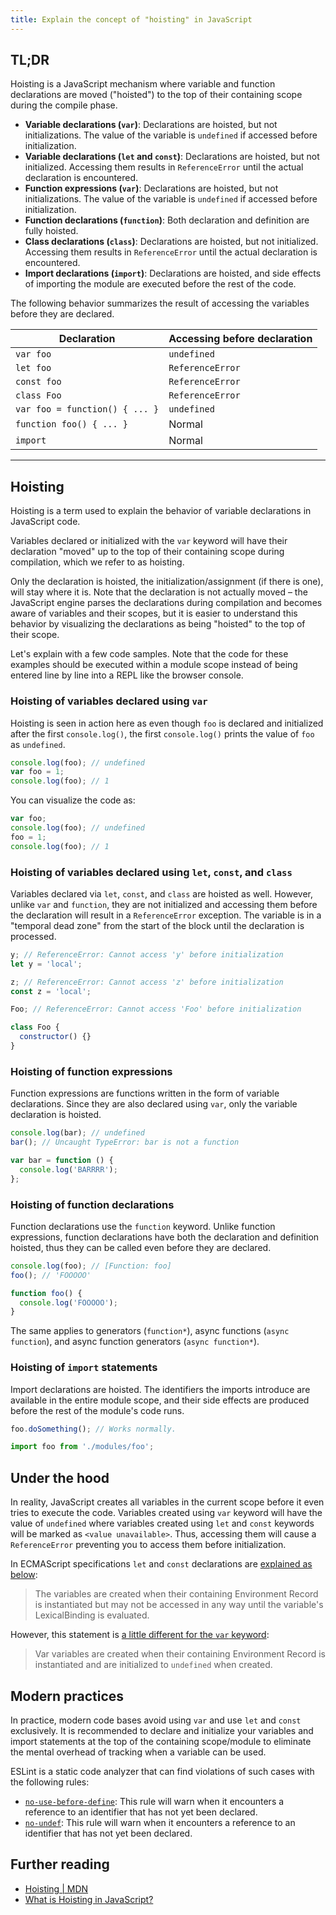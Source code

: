 ```yaml
---
title: Explain the concept of "hoisting" in JavaScript
---
```


## TL;DR

Hoisting is a JavaScript mechanism where variable and function declarations are moved ("hoisted") to the top of their containing scope during the compile phase.

- **Variable declarations (`var`)**: Declarations are hoisted, but not initializations. The value of the variable is `undefined` if accessed before initialization.
- **Variable declarations (`let` and `const`)**: Declarations are hoisted, but not initialized. Accessing them results in `ReferenceError` until the actual declaration is encountered.
- **Function expressions (`var`)**: Declarations are hoisted, but not initializations. The value of the variable is `undefined` if accessed before initialization.
- **Function declarations (`function`)**: Both declaration and definition are fully hoisted.
- **Class declarations (`class`)**: Declarations are hoisted, but not initialized. Accessing them results in `ReferenceError` until the actual declaration is encountered.
- **Import declarations (`import`)**: Declarations are hoisted, and side effects of importing the module are executed before the rest of the code.

The following behavior summarizes the result of accessing the variables before they are declared.

| Declaration                    | Accessing before declaration |
| ------------------------------ | ---------------------------- |
| `var foo`                      | `undefined`                  |
| `let foo`                      | `ReferenceError`             |
| `const foo`                    | `ReferenceError`             |
| `class Foo`                    | `ReferenceError`             |
| `var foo = function() { ... }` | `undefined`                  |
| `function foo() { ... }`       | Normal                       |
| `import`                       | Normal                       |

---

## Hoisting

Hoisting is a term used to explain the behavior of variable declarations in JavaScript code.

Variables declared or initialized with the `var` keyword will have their declaration "moved" up to the top of their containing scope during compilation, which we refer to as hoisting.

Only the declaration is hoisted, the initialization/assignment (if there is one), will stay where it is. Note that the declaration is not actually moved – the JavaScript engine parses the declarations during compilation and becomes aware of variables and their scopes, but it is easier to understand this behavior by visualizing the declarations as being "hoisted" to the top of their scope.

Let's explain with a few code samples. Note that the code for these examples should be executed within a module scope instead of being entered line by line into a REPL like the browser console.

### Hoisting of variables declared using `var`

Hoisting is seen in action here as even though `foo` is declared and initialized after the first `console.log()`, the first `console.log()` prints the value of `foo` as `undefined`.

```js live
console.log(foo); // undefined
var foo = 1;
console.log(foo); // 1
```

You can visualize the code as:

```js live
var foo;
console.log(foo); // undefined
foo = 1;
console.log(foo); // 1
```

### Hoisting of variables declared using `let`, `const`, and `class`

Variables declared via `let`, `const`, and `class` are hoisted as well. However, unlike `var` and `function`, they are not initialized and accessing them before the declaration will result in a `ReferenceError` exception. The variable is in a "temporal dead zone" from the start of the block until the declaration is processed.

```js live
y; // ReferenceError: Cannot access 'y' before initialization
let y = 'local';
```

```js live
z; // ReferenceError: Cannot access 'z' before initialization
const z = 'local';
```

```js live
Foo; // ReferenceError: Cannot access 'Foo' before initialization

class Foo {
  constructor() {}
}
```

### Hoisting of function expressions

Function expressions are functions written in the form of variable declarations. Since they are also declared using `var`, only the variable declaration is hoisted.

```js live
console.log(bar); // undefined
bar(); // Uncaught TypeError: bar is not a function

var bar = function () {
  console.log('BARRRR');
};
```

### Hoisting of function declarations

Function declarations use the `function` keyword. Unlike function expressions, function declarations have both the declaration and definition hoisted, thus they can be called even before they are declared.

```js live
console.log(foo); // [Function: foo]
foo(); // 'FOOOOO'

function foo() {
  console.log('FOOOOO');
}
```

The same applies to generators (`function*`), async functions (`async function`), and async function generators (`async function*`).

### Hoisting of `import` statements

Import declarations are hoisted. The identifiers the imports introduce are available in the entire module scope, and their side effects are produced before the rest of the module's code runs.

```js
foo.doSomething(); // Works normally.

import foo from './modules/foo';
```

## Under the hood

In reality, JavaScript creates all variables in the current scope before it even tries to execute the code. Variables created using `var` keyword will have the value of `undefined` where variables created using `let` and `const` keywords will be marked as `<value unavailable>`. Thus, accessing them will cause a `ReferenceError` preventing you to access them before initialization.

In ECMAScript specifications `let` and `const` declarations are [explained as below](https://tc39.es/ecma262/#sec-let-and-const-declarations):

> The variables are created when their containing Environment Record is instantiated but may not be accessed in any way until the variable's LexicalBinding is evaluated.

However, this statement is [a little different for the `var` keyword](https://tc39.es/ecma262/#sec-variable-statement):

> Var variables are created when their containing Environment Record is instantiated and are initialized to `undefined` when created.

## Modern practices

In practice, modern code bases avoid using `var` and use `let` and `const` exclusively. It is recommended to declare and initialize your variables and import statements at the top of the containing scope/module to eliminate the mental overhead of tracking when a variable can be used.

ESLint is a static code analyzer that can find violations of such cases with the following rules:

- [`no-use-before-define`](https://eslint.org/docs/latest/rules/no-use-before-define): This rule will warn when it encounters a reference to an identifier that has not yet been declared.
- [`no-undef`](https://eslint.org/docs/latest/rules/no-undef): This rule will warn when it encounters a reference to an identifier that has not yet been declared.

## Further reading

- [Hoisting | MDN](https://developer.mozilla.org/en-US/docs/Glossary/Hoisting)
- [What is Hoisting in JavaScript?](https://www.freecodecamp.org/news/what-is-hoisting-in-javascript)
